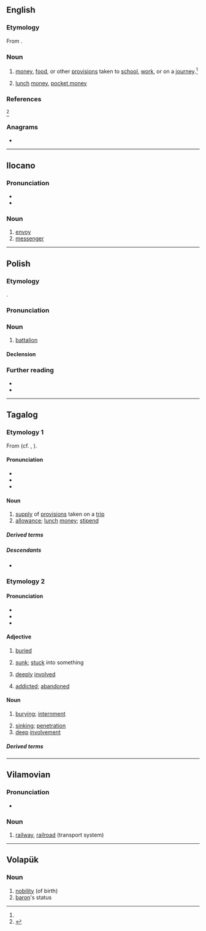 ==English==

===Etymology===
From {{bor|en|tl|baon}}.

===Noun===
{{en-noun|-}}

# {{lb|en|Philippines}} [[money]], [[food]], or other [[provisions]] taken to [[school]], [[work]], or on a [[journey]].<ref name="OED June 2015"/>
# {{lb|en|Philippines}} [[lunch]] [[money]], [[pocket money]]

===References===
<references>
<ref name="OED June 2015">{{R:OED Online|title=baon|code=33924987|part of speech=n|date=June 2015}}</ref>
</references>

===Anagrams===
* {{anagrams|en|a=abno|AONB|Abon|Bano|Bona|Oban|bona}}

----

==Ilocano==

===Pronunciation===
* {{hyph|ilo|ba|ón}}
* {{IPA|ilo|/baˈun/|[bɐˈon]}}

===Noun===
{{ilo-noun|baón}}

# [[envoy]]
# [[messenger]]

----

==Polish==
{{wp|lang=pl|batalion}}

===Etymology===
{{clipping|pl|batalion}}. {{etydate|1921}}

===Pronunciation===
{{pl-p|a=LL-Q809 (pol)-Olaf-baon.wav}}

===Noun===
{{pl-noun|m-in}}

# [[battalion]] {{gl|military unit}}
#: {{syn|pl|batalion}}

====Declension====
{{pl-decl-noun-m-in}}

===Further reading===
* {{R:pl:WSJP}}
* {{R:pl:PWN}}

{{C|pl|Military units}}

----

==Tagalog==

===Etymology 1===
From {{inh|tl|poz-pro|*balun}} (cf. {{cog|ceb|balon}}, {{cog|ilo|balon}}).

====Pronunciation====
* {{hyph|tl|ba|on}}
* {{tl-IPA|ba7on}}
* {{rhymes|tl|on}}

====Noun====
{{tl-noun}}

# [[supply]] of [[provision]]s taken on a [[trip]] {{gl|such as food, money, etc.}}
# [[allowance]]; [[lunch]] [[money]]; [[stipend]]

=====Derived terms=====
{{der3|tl|baunan|baunin|magbaon|pabaon|ipabaon|pabaunan|pagbabaon}}

=====Descendants=====
* {{desc|en|baon|bor=1}}

===Etymology 2===

====Pronunciation====
* {{hyphenation|tl|ba|on}}
* {{tl-IPA|ba7ón}}
* {{rhymes|tl|on}}

====Adjective====
{{tl-adj|baón}}

# [[buried]]
#: {{syn|tl|nakabaon}}
# [[sunk]]; [[stuck]] into something {{gl|of a knife, sword, spear, or the like}}
# {{lb|tl|figurative}} [[deeply]] [[involved]]
#: {{syn|tl|lubog|nakalubog|talamak|pusakal}}
# {{lb|tl|figurative}} [[addicted]]; [[abandoned]] {{gl|to vice, such as drugs, alcohol, etc.}}
#: {{syn|tl|lublob}}

====Noun====
{{tl-noun|baón}}

# [[burying]]; [[internment]]
#: {{syn|tl|libing|paglilibing}}
# [[sinking]]; [[penetration]] {{gl|of a knife, sword, spear, or the like}}
# [[deep]] [[involvement]] {{gl|in vice, etc.}}

=====Derived terms=====
{{der3|tl|pagbabaon|pabaunin|magbaon|mabaon|ibaon|bumaon|baunan|pinagbaunan|baon sa utang}}

----

==Vilamovian==

===Pronunciation===
* {{audio|wym|Wym-baon (wersja Józefa Gary).ogg|Audio}}

===Noun===
{{wym-noun|g=f}}

# [[railway]], [[railroad]] (transport system)

----

==Volapük==

===Noun===
{{vo-noun}}

# [[nobility]] (of birth)
# [[baron]]'s status